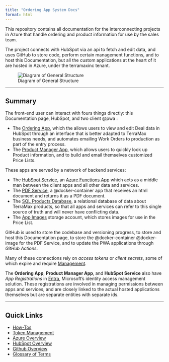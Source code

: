 ```yaml
---
title: "Ordering App System Docs"
format: html
---
```


This repository contains all documentation for the interconnecting projects in Azure that handle ordering and product information for use by the sales team.

The project connects with HubSpot via an api to fetch and edit data, and uses GitHub to store code, perform certain management functions, and to host this Documentation, but all the custom applications at the heart of it are hosted in Azure, under the terramaxinc tenant.

![Diagram of General Structure](images/diagram_basic.png)

---

## Summary

The front-end user can interact with fours things directly: this Documentation page, HubSpot, and two client @pwa : 

- The [Ordering App](architecture/azure/ordering-app/ordering-app.html), which the allows users to view and edit Deal data in HubSpot through an interface that is better adapted to TerraMax business needs, and automates emailing Work Orders to production as part of the entry process.
- The [Product Manager App](architecture/azure/product-manager/product-manager.html), which allows users to quickly look up Product information, and to build and email themselves customized Price Lists.

These apps are served by a network of backend services:

- The [HubSpot Service](architecture/azure/hubspot-service/hubspot-service.html), an [Azure Functions App](architecture/azure/azure-services/azure-functions.html) which acts as a middle man between the client apps and all other data and services.
- The [PDF Service](architecture/azure/pdf-service/pdf-service.html), a @docker-container app that receives an html document and returns it as a PDF document.
- The [SQL Products Database](architecture/azure/terramax-data/terramax-data.html), a relational database of data about TerraMax products, so that all apps and services can refer to this single source of truth and will never have conflicting data.
- The [App Images](architecture/azure/terramaxappimages/terramaxappimages.html) storage account, which stores images for use in the Price List.

GitHub is used to store the codebase and versioning progress, to store and host this Documentation page, to store the @docker-container @docker-image for the PDF Service, and to update the PWA applications through *GitHub Actions*.

Many of these connections rely on *access tokens* or *client secrets*, some of which expire and require [Management](maintenance/tokens.html).

The **Ordering App**, **Product Manager App**, and **HubSpot Service** also have *App Registrations* in [Entra](architecture/azure/entra/entra-overview.html), Microsoft's identity access management solution.  These registrations are involved in managing permissions between apps and services, and are closely linked to the actual hosted applications themselves but are separate entities with separate ids.

---

## Quick Links

- [How-Tos](how-to/how-to-contents.html)
- [Token Management](maintenance/tokens.html)
- [Azure Overview](architecture/azure/azure-overview.html)
- [HubSpot Overview](architecture/hubspot/hubspot-overview.html)
- [Github Overview](architecture/github/github-overview.html)
- [Glossary of Terms](reference/glossary.html)



